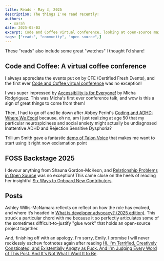 ```yaml
---
title: Reads - May 3, 2025
description: The things I've read recently!
authors:
  - sarah
date: 2025-05-03
excerpt: Code and Coffee virtual conference, looking at open-source maintenance through a relationship lens, dev advocacy, reading the footnotes, and more!
tags: ["reads", "community", "open source",]
---
```



These "reads" also include some great "watches" I thought I'd share!

## Code and Coffee: A virtual coffee conference 

I always appreciate the events put on by CFE (Certified Fresh Events), and the first ever [Code and Coffee virtual conference](https://cfe.dev/events/virtual-coffee-conf-2025/) was no exception!

I was super impressed by [Accessibility is for Everyone!](https://www.youtube.com/watch?v=5DiDm4yKaZg) by Micha Rodgriguez. This was Micha's first ever conference talk, and wow is this a sign of great things to come from them!

<YouTube id="5DiDm4yKaZg" />

Then, I had to go off and lie down after Abbey Perini's [Coding and ADHD: Where We Excel](https://www.youtube.com/live/EvDJpN-jJgo?si=13gwIVGzjQ5cZYpo&t=13347) because, oh no, am I just realizing at age 50 that my particular neurospiciness and social anxiety might actually be undiagnosed Inattentive ADHD and Rejection Sensitive Dysphoria?

<YouTube id="https://www.youtube.com/watch?v=q2hldKBN0p8" />

Trillium Smith gave a fantastic [demo of Talon Voice](https://www.youtube.com/watch?v=e3xaH1pJKsI) that makes me want to start using it right now exclamation point

<YouTube id="https://www.youtube.com/watch?v=e3xaH1pJKsI" />

## FOSS Backstage 2025

I devour anything from Shauna Gordon-McKeon, and [Relationship Problems in Open Source](https://www.youtube.com/watch?v=IGRPusk1cgc) was no exception! This came close on the heels of reading her insightful [
Six Ways to Onboard New Contributors](https://relational-tech.com/blog/six-ways-to-onboard.html).

<YouTube id="IGRPusk1cgc" />

## Posts

Ashley Willis-McNamara reflects on reflect on how the role has evolved, and where it’s headed in [What is developer advocacy? (2025 edition)](https://ashley.dev/posts/what-is-developer-advocacy/). This struck a particular chord with me because it so perfectly articulates some of the sometimes difficult-to-justify "glue work" that holds an open-source project together.

And, finishing off with an apology. I'm sorry, Emily. I promise I will never recklessly eschew footnotes again after reading [Hi. I'm Terrified, Creatively Constipated, and Existentially Angsty as Fuck. And I'm Judging Every Word of This Post. And It's Not What I Want It to Be](https://fromemily.com/hi-im-terrified/).
